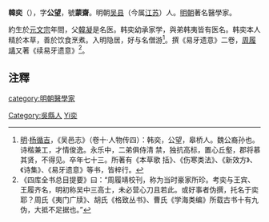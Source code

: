 {{Otheruses|韓奕|other=同名或類似名的其它條目描述}}
'''韓奕'''（{{bd|?||?||catIdx=Han韓奕}}），字'''公望'''，號'''蒙齋'''。明朝[[吴县|吴县]]（今属[[江苏|江苏]]）人。[[明朝|明朝]]著名醫學家。

約生於[[元文宗|元文宗]]年間，父[[韓凝|韓凝]]是名医。韩奕幼承家学，與弟韩夷皆有医名。韩奕本人精於本草，善於饮食烹煮。入明隐居，好与名僧游<ref>[[明|明]]·[[杨循吉|杨循吉]]，《吴邑志》（卷十·人物传四）：韩奕，公望，皋桥人。魏公裔孙也。诗楷兼工，才情俊逸。永乐中，二弟俱侍清 禁，独抗高标，置心丘壑，郡将慕其贤，不得见。卒年七十三。所著有《本草歌 括》、《伤寒类法》、《新效方》、《诗集》、《易牙遗意》等书，皆梓行。</ref>。撰《易牙遗意》二卷，[[周履靖|周履靖]]又著《续易牙遗意》<ref>《四库全书总目提要》曰：“周履靖校刊，称为当时豪家所珍。考奕与王宾、王履齐名，明初称吴中三高士，未必营心刀且若此。或好事者伪撰，托名于奕耶？周氏《夷门广牍》、胡氏《格致丛书》、曹氏《学海类编》所载古书十有九伪，大抵不足据也。”</ref>。

== 注釋 ==
{{reflist}}

{{明朝人物小作品}}

{{DEFAULTSORT:Han韓奕}}
[[category:明朝醫學家|category:明朝醫學家]]
[[Category:吳縣人|Category:吳縣人]]
[[Category:韓姓|Yi奕]]